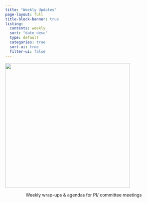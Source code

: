 ```yaml
---
title: "Weekly Updates"
page-layout: full
title-block-banner: true
listing:
  contents: weekly
  sort: "date desc"
  type: default
  categories: true
  sort-ui: true
  filter-ui: false
---
```


![](img/crabinhand.jpg){fig-align="center" width="400"}

::: {style="text-align:center"}
Weekly wrap-ups & agendas for PI/ committee meetings
:::
